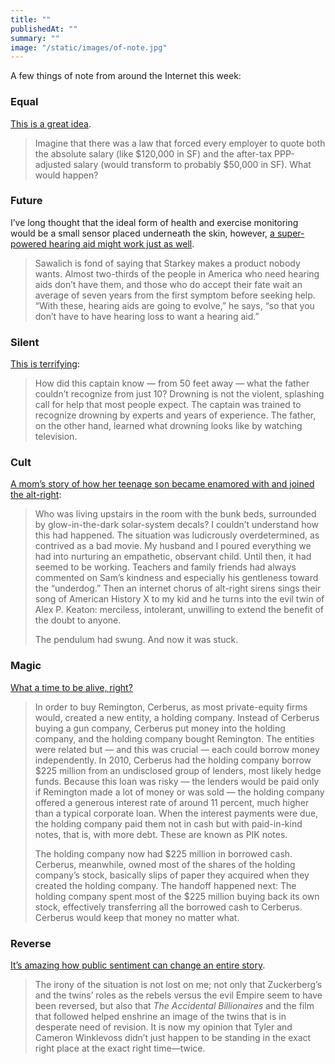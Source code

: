 ```yaml
---
title: ""
publishedAt: ""
summary: ""
image: "/static/images/of-note.jpg"
---
```


A few things of note from around the Internet this week:

### Equal

[This is a great
idea](https://summation.net/2019/03/27/what-would-happen-if-all-job-offers-had-to-be-quoted-post-tax-and-in-ppp-adjusted-dollars-thought-experiment-on-compensation/).

> Imagine that there was a law that forced every employer to quote both
> the absolute salary (like \$120,000 in SF) and the after-tax
> PPP-adjusted salary (would transform to probably \$50,000 in SF). What
> would happen?

### Future

I’ve long thought that the ideal form of health and exercise monitoring
would be a small sensor placed underneath the skin, however, [a
super-powered hearing aid might work just as
well](https://www.bloomberg.com/news/features/2019-04-18/the-future-of-wearable-tech-is-called-a-hearing-aid).

> Sawalich is fond of saying that Starkey makes a product nobody wants.
> Almost two-thirds of the people in America who need hearing aids don’t
> have them, and those who do accept their fate wait an average of seven
> years from the first symptom before seeking help. “With these, hearing
> aids are going to evolve,” he says, “so that you don’t have to have
> hearing loss to want a hearing aid.”

### Silent

[This is
terrifying](https://www.soundingsonline.com/voices/drowning-doesnt-look-like-drowning):

> How did this captain know — from 50 feet away — what the father
> couldn’t recognize from just 10? Drowning is not the violent,
> splashing call for help that most people expect. The captain was
> trained to recognize drowning by experts and years of experience. The
> father, on the other hand, learned what drowning looks like by
> watching television.

### Cult

[A mom’s story of how her teenage son became enamored with and joined
the
alt-right](https://www.washingtonian.com/2019/05/05/what-happened-after-my-13-year-old-son-joined-the-alt-right):

> Who was living upstairs in the room with the bunk beds, surrounded by
> glow-in-the-dark solar-system decals? I couldn’t understand how this
> had happened. The situation was ludicrously overdetermined, as
> contrived as a bad movie. My husband and I poured everything we had
> into nurturing an empathetic, observant child. Until then, it had
> seemed to be working. Teachers and family friends had always commented
> on Sam’s kindness and especially his gentleness toward the “underdog.”
> Then an internet chorus of alt-right sirens sings their song of
> American History X to my kid and he turns into the evil twin of Alex
> P. Keaton: merciless, intolerant, unwilling to extend the benefit of
> the doubt to anyone.
>
> The pendulum had swung. And now it was stuck.

### Magic

[What a time to be alive,
right?](https://www.nytimes.com/interactive/2019/05/01/magazine/remington-guns-jobs-huntsville.html)

> In order to buy Remington, Cerberus, as most private-equity firms
> would, created a new entity, a holding company. Instead of Cerberus
> buying a gun company, Cerberus put money into the holding company, and
> the holding company bought Remington. The entities were related but —
> and this was crucial — each could borrow money independently. In 2010,
> Cerberus had the holding company borrow \$225 million from an
> undisclosed group of lenders, most likely hedge funds. Because this
> loan was risky — the lenders would be paid only if Remington made a
> lot of money or was sold — the holding company offered a generous
> interest rate of around 11 percent, much higher than a typical
> corporate loan. When the interest payments were due, the holding
> company paid them not in cash but with paid-in-kind notes, that is,
> with more debt. These are known as PIK notes.
>
> The holding company now had \$225 million in borrowed cash. Cerberus,
> meanwhile, owned most of the shares of the holding company’s stock,
> basically slips of paper they acquired when they created the holding
> company. The handoff happened next: The holding company spent most of
> the \$225 million buying back its own stock, effectively transferring
> all the borrowed cash to Cerberus. Cerberus would keep that money no
> matter what.

### Reverse

[It’s amazing how public sentiment can change an entire
story](https://www.vanityfair.com/news/2019/04/inside-the-mark-zuckerberg-winklevoss-twins-cage-match).

> The irony of the situation is not lost on me; not only that
> Zuckerberg’s and the twins’ roles as the rebels versus the evil Empire
> seem to have been reversed, but also that *The Accidental
> Billionaires* and the film that followed helped enshrine an image of
> the twins that is in desperate need of revision. It is now my opinion
> that Tyler and Cameron Winklevoss didn’t just happen to be standing in
> the exact right place at the exact right time—twice.
